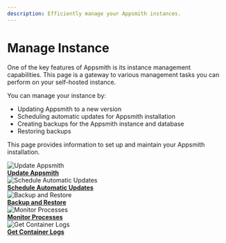 ```yaml
---
description: Efficiently manage your Appsmith instances.
---
```



# Manage Instance
One of the key features of Appsmith is its instance management capabilities. This page is a gateway to various management tasks you can perform on your self-hosted instance. 

You can manage your instance by:
* Updating Appsmith to a new version
* Scheduling automatic updates for Appsmith installation
* Creating backups for the Appsmith instance and database
* Restoring backups

This page provides information to set up and maintain your Appsmith installation.

<div className="containerGridSampleApp">

   <div className=" containerColumnSampleApp columnGrid column-one">
      <div className="containerCol">
         <img className="containerImage" src="/img/update-Appsmith.png" style= {{width:"60px", height:"60px", margin:"0"}} alt="Update Appsmith"/>
      </div>
      <b><a href="/getting-started/setup/instance-management/update-appsmith">Update Appsmith</a></b>
      <div className="containerDescription"> 
      </div>
   </div>

   <div className="containerColumnSampleApp columnGrid column-two">
   <div className="containerCol">
         <img className="containerImage" src="/img/maintenance-window.png" style= {{width:"50px", height:"50px", 'margin-bottom': "4px", 'margin-top': "8px"}} alt="Schedule Automatic Updates"/>
      </div>
      <b><a href="/getting-started/setup/instance-management/maintenance-window">Schedule Automatic Updates</a></b>
      <div className="containerDescription"> 
      </div>
   </div>
 
</div> 

<div className="containerGridSampleApp">
   <div className="containerColumnSampleApp columnGrid column-one">
    <div className="containerCol">
         <img className="containerImage" src="/img/backup-and-restore.png" style= {{width:"50px", height:"50px", 'margin-bottom': "4px", 'margin-top': "8px"}} alt="Backup and Restore"/>
      </div> 
      <b><a href="/getting-started/setup/instance-management/appsmithctl">Backup and Restore</a></b>
      <div className="containerDescription">
   </div>
   </div>
   <div className=" containerColumnSampleApp columnGrid column-two">
    <div className="containerCol">
         <img className="containerImage" src="/img/control-panel.png" style= {{width:"50px", height:"50px", 'margin-bottom': "4px", 'margin-top': "8px"}} alt="Monitor Processes"/>
      </div> 
      <b><a href="/getting-started/setup/instance-management/supervisor">Monitor Processes</a></b>
      <div className="containerDescription">
      </div>
   </div>
</div> 
<div className="containerGridSampleApp">
   <div className="containerColumnSampleApp columnGrid column-one">
    <div className="containerCol">
         <img className="containerImage" src="/img/get-container-logs.png" style= {{width:"50px", height:"50px", 'margin-bottom': "4px", 'margin-top': "8px"}} alt="Get Container Logs"/>
      </div> 
      <b><a href="/getting-started/setup/instance-management/how-to-get-container-logs">Get Container Logs</a></b>
      <div className="containerDescription">
      </div>
      
   </div>
   <div className="columnGrid column-two" style={{padding:"20px"}}></div>
</div>